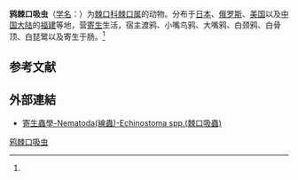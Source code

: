 {{Speciesbox
| name = 鸦棘口吸虫
| status = 
| status_system = 
| image = 
| genus = Echinostoma
| species = travassosi
| authority = (Skrjabin, 1924)<ref name='id10057'>{{cite web| url =http://www.bioinfo.cn/db05/BjdwSpecies.php?action=view&id=10057| title =鸦棘口吸虫| work =《中国动物物种编目数据库》| publisher =中国科学院微生物研究所| author =中国科学院动物研究所| accessdate =2009-04-16| deadurl =yes| archiveurl =https://web.archive.org/web/20160305065119/http://www.bioinfo.cn/db05/BjdwSpecies.php?action=view&id=10057| archivedate =2016-03-05}}</ref>
}}

'''鸦棘口吸虫'''（[[学名|学名]]：{{lang|la|''Echinostoma travassosi''}}）为[[棘口科|棘口科]][[棘口属|棘口属]]的动物。分布于[[日本|日本]]、[[俄罗斯|俄罗斯]]、[[美国|美国]]以及[[中国大陆|中国大陆]]的[[福建|福建]]等地，营[[寄生|寄生]]生活，宿主渡鸦、小嘴鸟鸦、大嘴鸦、白颈鸦、白骨顶、白琵鹭以及寄生于肠。<ref name='id10057'/>

== 参考文献 ==
{{reflist}}
==外部連結==
*[http://smallcollation.blogspot.com/2013/02/nematoda-echinostoma-spp.html 寄生蟲學-Nematoda(線蟲)-Echinostoma spp.(棘口吸蟲)]{{Wayback|url=http://smallcollation.blogspot.com/2013/02/nematoda-echinostoma-spp.html |date=20160305062657 }}

{{Wikispecies|Echinostoma travassosi}}

[[Category:棘口属|鸦棘口吸虫]]


{{吸虫小作品}}